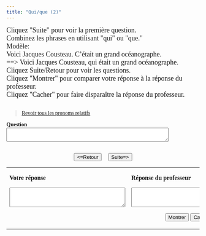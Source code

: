 ```yaml
---
title: "Qui/que (2)"
---
```

<head>
  <style>
    body {
      font-family: Garamond, serif;
    }
  </style>
</head>
<p><font face="Garamond" size="4">Cliquez &quot;Suite&quot; pour voir la 
        premi&egrave;re question.<br />
Combinez les phrases en utilisant &quot;qui&quot; 
        ou &quot;que.&quot;<br>
        Mod&egrave;le:<br>
        Voici Jacques Cousteau. C'&eacute;tait un grand oc&eacute;anographe.<br>
        ==&gt; Voici Jacques Cousteau, qui &eacute;tait un grand oc&eacute;anographe.
<br />Cliquez Suite/Retour pour voir les questions.<br>
        Cliquez &quot;Montrer&quot; pour comparer votre r&eacute;ponse &agrave; 
        la r&eacute;ponse du professeur.<br>
        Cliquez &quot;Cacher&quot; pour faire dispara&icirc;tre la r&eacute;ponse 
        du professeur.</font>
<br /><br /><blockquote><a href="pronoms_relatifs_review2.qmd">Revoir tous les pronoms relatifs</a></blockquote></p>


  <form name="qbox" action="" method="post">
    <p>
      <b>Question</b><br />
      <textarea name="q" rows="2" wrap="virtual" cols="50"></textarea>
    </p>
    <center>
      <br>
      <button onClick="begin(-1)" type="button">&lt;=Retour</button>
      &nbsp; &nbsp;
      <button onClick="begin(1)" type="button">Suite=&gt;</button>
      <br />

    </center>
  </form>

  <table width="80%" border="0" align="center">
    <tbody>
      <tr>
        <td valign="top" width="236">
          <p>
            <b>Votre réponse</b>
          </p>
          <form name="Sinput" action="" method="post">
            <p>
              <textarea name="Content" rows="3" wrap="virtual" cols="35"></textarea>
            </p>
          </form>
        </td>
        <td valign="top" width="308">
          <p>
            <b>Réponse du professeur</b>
          </p>
          <form name="feedback" action="" method="post">
            <p>
              <textarea name="fb" rows="3" wrap="virtual" cols="35"></textarea>
            </p>
          </form>
          <form name="Check" action="" method="post">
            <center>
              <button onClick="checkAnswer()" type="button">Montrer</button>
              <button onClick="hideAnswer()" type="button">Cacher</button>
            </center>
          </form>
        </td>
      </tr>
    </tbody>
  </table>

<SCRIPT language=Javascript><!--//
//  This code is based on a script by Marmoe Soemarmo.  
//  Dan Beeby modified it and wrote the creation interface, JavaScripts, and Perl Scripts.
//  http://lang.swarthmore.edu/mellon -- dbeeby@haverford.edu.
//  Content by Alison Murray Levine, University of Virginia, alevine@virginia.edu.
//  You may borrow and modify these scripts, but please give credit where credit is due.
	var Question= new Array();
	var Answer= new Array();
//---------------------DATA--------------------

Question[1]="Voici Gérard Dépardieu. C'est un acteur français.";Question[2]="Tu connais Simone de Beauvoir? Les Français l'admirent beaucoup.";Question[3]="Voici une photo de Jean-Paul Sartre. C'était le compagnon de Simone de Beauvoir.";Question[4]="Nous allons rencontrer Jacques Chirac. C'est le président de la République Française.";Question[5]="Tu connais Versailles? Louis XIV a fait construire ce palais.";Question[6]="Tu connais le Pont du Gard? Les Romains ont construit cet aqueduc.";Question[7]="Tu connais Astérix? C'est un petit Gaulois célèbre.";Question[8]="Tu connais *Astérix et Obélix?* Goscinny et Uderzo ont créé cette bande dessiné.";

Answer[1]="Voici Gérard Dépardieu, qui est un acteur français.";Answer[2]="Tu connais Simone de Beauvoir, que les Français admirent beaucoup?";Answer[3]="Voici une photo de Jean-Paul Sartre, qui était le compagnon de Simone de Beauvoir.";Answer[4]="Nous allons rencontrer Jacques Chirac, qui est le président de la République Française.";Answer[5]="Tu connais Versailles, un palais que Louis XIV a fait construire?";Answer[6]="Tu connais le Pont du Gard, un aqueduc que les Romains ont construit?";Answer[7]="Tu connais Astérix, qui est un petit Gaulois célèbre?";Answer[8]="Tu connais *Astérix et Obélix*,  (la bande dessinée) que Goscinny et Uderzo ont créée?";

//-------------------END DATA-------------

  var NextQ = 0;
  var QN = 0;

  function begin(QN) {
    NextQ = NextQ + QN;
    if (Question[NextQ] == null) {
      alert("Il n’y a plus de questions. Cliquez sur suite/retour pour revoir les questions.");
    }
    document.feedback.fb.value = "";
    document.Sinput.Content.value = "";
    document.qbox.q.value = Question[NextQ];
  }

  function checkAnswer() {
    if (document.Sinput.Content.value === "") {
      document.feedback.fb.value = "Essayez de répondre à la question avant de voir la réponse du professeur.";
    } else {
      document.feedback.fb.value = Answer[NextQ];
    }
  }

  function hideAnswer() {
    document.feedback.fb.value = "";
  }
  //-->
</script>